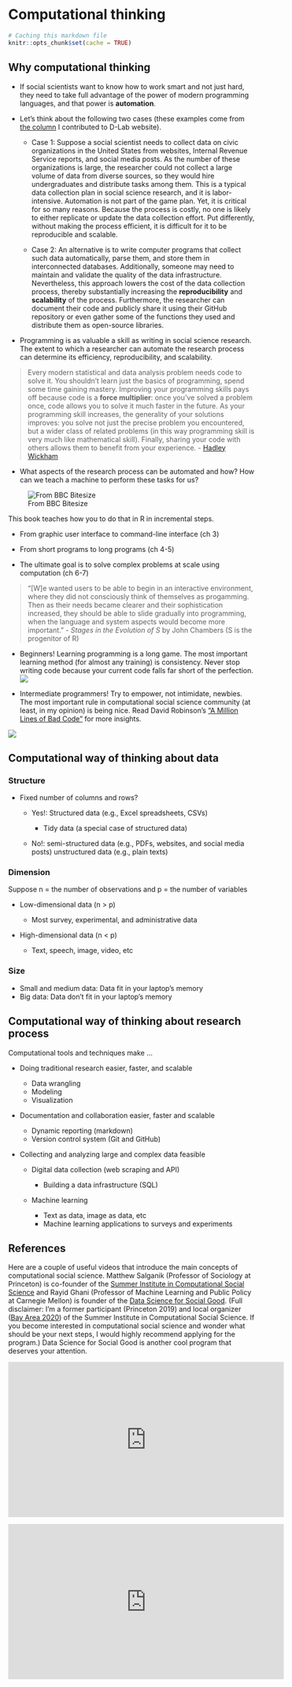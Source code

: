 # Computational thinking {#motivation}

```r
# Caching this markdown file 
knitr::opts_chunk$set(cache = TRUE)
```

## Why computational thinking

-   If social scientists want to know how to work smart and not just hard, they need to take full advantage of the power of modern programming languages, and that power is **automation**.

-   Let's think about the following two cases (these examples come from [the column](https://dlab.berkeley.edu/blog/why-teaching-social-scientists-how-code-professional-important) I contributed to D-Lab website).

    -   Case 1: Suppose a social scientist needs to collect data on civic organizations in the United States from websites, Internal Revenue Service reports, and social media posts. As the number of these organizations is large, the researcher could not collect a large volume of data from diverse sources, so they would hire undergraduates and distribute tasks among them. This is a typical data collection plan in social science research, and it is labor-intensive. Automation is not part of the game plan. Yet, it is critical for so many reasons. Because the process is costly, no one is likely to either replicate or update the data collection effort. Put differently, without making the process efficient, it is difficult for it to be reproducible and scalable.

    -   Case 2: An alternative is to write computer programs that collect such data automatically, parse them, and store them in interconnected databases. Additionally, someone may need to maintain and validate the quality of the data infrastructure. Nevertheless, this approach lowers the cost of the data collection process, thereby substantially increasing the **reproducibility** and **scalability** of the process. Furthermore, the researcher can document their code and publicly share it using their GitHub repository or even gather some of the functions they used and distribute them as open-source libraries.

-   Programming is as valuable a skill as writing in social science research. The extent to which a researcher can automate the research process can determine its efficiency, reproducibility, and scalability.

> Every modern statistical and data analysis problem needs code to solve it. You shouldn't learn just the basics of programming, spend some time gaining mastery. Improving your programming skills pays off because code is a **force multiplier**: once you've solved a problem once, code allows you to solve it much faster in the future. As your programming skill increases, the generality of your solutions improves: you solve not just the precise problem you encountered, but a wider class of related problems (in this way programming skill is very much like mathematical skill). Finally, sharing your code with others allows them to benefit from your experience. - [Hadley Wickham](https://imstat.org/2014/12/16/hadley-wickham-impact-the-world-by-being-useful/)

-   What aspects of the research process can be automated and how? How can we teach a machine to perform these tasks for us?

![From BBC Bitesize](https://bam.files.bbci.co.uk/bam/live/content/znmb87h/large)

This book teaches how you to do that in R in incremental steps.

-   From graphic user interface to command-line interface (ch 3)

-   From short programs to long programs (ch 4-5)

-   The ultimate goal is to solve complex problems at scale using computation (ch 6-7)

> "[W]e wanted users to be able to begin in an interactive environment, where they did not consciously think of themselves as progamming. Then as their needs became clearer and their sophistication increased, they should be able to slide gradually into programming, when the language and system aspects would become more important." - *Stages in the Evolution of S* by John Chambers (S is the progenitor of R)

-   Beginners! Learning programming is a long game. The most important learning method (for almost any training) is consistency. Never stop writing code because your current code falls far short of the perfection.
    ![](misc/wickham.png)

-   Intermediate programmers! Try to empower, not intimidate, newbies. The most important rule in computational social science community (at least, in my opinion) is being nice. Read David Robinson's ["A Million Lines of Bad Code"](http://varianceexplained.org/programming/bad-code/) for more insights.

![](http://imgs.xkcd.com/comics/code_quality.png)

## Computational way of thinking about data

### Structure

-   Fixed number of columns and rows?

    -   Yes!: Structured data (e.g., Excel spreadsheets, CSVs)

        -   Tidy data (a special case of structured data)

    -   No!: semi-structured data (e.g., PDFs, websites, and social media posts) unstructured data (e.g., plain texts)

### Dimension

Suppose n = the number of observations and p = the number of variables

-   Low-dimensional data (n \> p)

    -   Most survey, experimental, and administrative data

-   High-dimensional data (n \< p)

    -   Text, speech, image, video, etc

### Size

-   Small and medium data: Data fit in your laptop's memory
-   Big data: Data don't fit in your laptop's memory

## Computational way of thinking about research process

Computational tools and techniques make ...

-   Doing traditional research easier, faster, and scalable

    -   Data wrangling
    -   Modeling
    -   Visualization

-   Documentation and collaboration easier, faster and scalable

    -   Dynamic reporting (markdown)
    -   Version control system (Git and GitHub)

-   Collecting and analyzing large and complex data feasible

    -   Digital data collection (web scraping and API)

        -   Building a data infrastructure (SQL)

    -   Machine learning

        -   Text as data, image as data, etc
        -   Machine learning applications to surveys and experiments

## References

Here are a couple of useful videos that introduce the main concepts of computational social science. Matthew Salganik (Professor of Sociology at Princeton) is co-founder of the [Summer Institute in Computational Social Science](https://sicss.io/) and Rayid Ghani (Professor of Machine Learning and Public Policy at Carnegie Mellon) is founder of the [Data Science for Social Good](https://www.dssgfellowship.org/). (Full disclaimer: I'm a former participant (Princeton 2019) and local organizer ([Bay Area 2020](https://sicss.io/2020/bay_area/)) of the Summer Institute in Computational Social Science. If you become interested in computational social science and wonder what should be your next steps, I would highly recommend applying for the program.) Data Science for Social Good is another cool program that deserves your attention.

```{=html}
<iframe width="560" height="315" src="https://www.youtube.com/embed/zGG9wPl1C5E" frameborder="0" allow="accelerometer; autoplay; clipboard-write; encrypted-media; gyroscope; picture-in-picture" allowfullscreen></iframe>

<p An Introduction to Computational Social Science, Summer Institute in Computational Social Science /p>
```
```{=html}
<iframe width="560" height="315" src="https://www.youtube.com/embed/GTUozT9qxVw" frameborder="0" allow="accelerometer; autoplay; clipboard-write; encrypted-media; gyroscope; picture-in-picture" allowfullscreen></iframe>

<p Rayid Ghani | Keynote: Using Data Science for Social Good: Examples, Opportunities, and Challenges /p>
```
